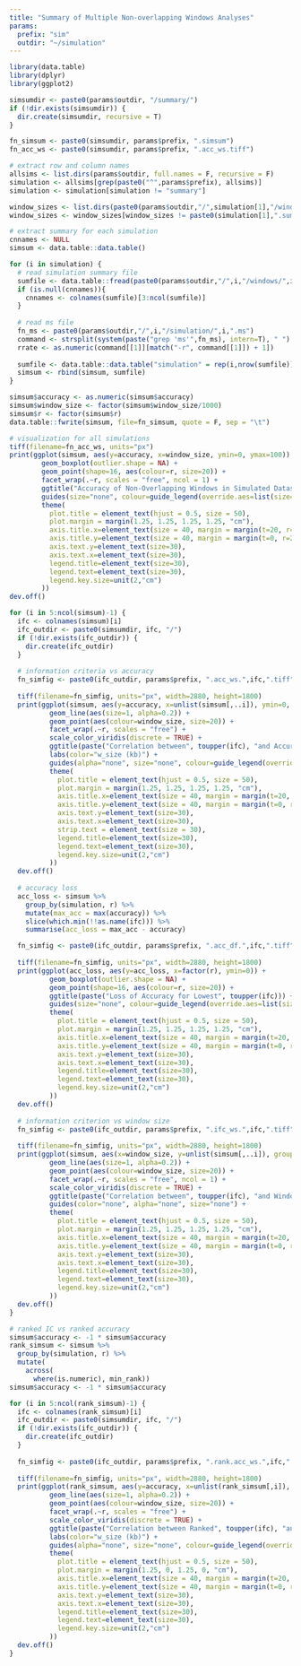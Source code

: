 ```yaml
---
title: "Summary of Multiple Non-overlapping Windows Analyses"
params:
  prefix: "sim"
  outdir: "~/simulation"
---
```


```r
library(data.table)
library(dplyr)
library(ggplot2)

simsumdir <- paste0(params$outdir, "/summary/")
if (!dir.exists(simsumdir)) {
  dir.create(simsumdir, recursive = T)
}
```

```r
fn_simsum <- paste0(simsumdir, params$prefix, ".simsum")
fn_acc_ws <- paste0(simsumdir, params$prefix, ".acc_ws.tiff")

# extract row and column names
allsims <- list.dirs(params$outdir, full.names = F, recursive = F)
simulation <- allsims[grep(paste0("^",params$prefix), allsims)]
simulation <- simulation[simulation != "summary"]

window_sizes <- list.dirs(paste0(params$outdir,"/",simulation[1],"/windows/"), full.names = F, recursive = F)
window_sizes <- window_sizes[window_sizes != paste0(simulation[1],".summary")]

# extract summary for each simulation
cnnames <- NULL
simsum <- data.table::data.table()

for (i in simulation) {
  # read simulation summary file
  sumfile <- data.table::fread(paste0(params$outdir,"/",i,"/windows/",i,".sum"))
  if (is.null(cnnames)){
    cnnames <- colnames(sumfile)[3:ncol(sumfile)]
  }
  
  # read ms file
  fn_ms <- paste0(params$outdir,"/",i,"/simulation/",i,".ms")
  command <- strsplit(system(paste("grep 'ms'",fn_ms), intern=T), " ")
  rrate <- as.numeric(command[[1]][match("-r", command[[1]]) + 1])
  
  sumfile <- data.table::data.table("simulation" = rep(i,nrow(sumfile)), sumfile, "r" = rep(rrate,nrow(sumfile)))
  simsum <- rbind(simsum, sumfile)
}

simsum$accuracy <- as.numeric(simsum$accuracy)
simsum$window_size <- factor(simsum$window_size/1000)
simsum$r <- factor(simsum$r)
data.table::fwrite(simsum, file=fn_simsum, quote = F, sep = "\t")

# visualization for all simulations
tiff(filename=fn_acc_ws, units="px")
print(ggplot(simsum, aes(y=accuracy, x=window_size, ymin=0, ymax=100)) + 
        geom_boxplot(outlier.shape = NA) +
        geom_point(shape=16, aes(colour=r, size=20)) +
        facet_wrap(.~r, scales = "free", ncol = 1) +
        ggtitle("Accuracy of Non-Overlapping Windows in Simulated Dataset") + xlab("Window size (kb)") + ylab("Accuracy (%)") +
        guides(size="none", colour=guide_legend(override.aes=list(size=8))) +
        theme(
          plot.title = element_text(hjust = 0.5, size = 50),
          plot.margin = margin(1.25, 1.25, 1.25, 1.25, "cm"),
          axis.title.x=element_text(size = 40, margin = margin(t=20, r=0, b=0, l=0)),
          axis.title.y=element_text(size = 40, margin = margin(t=0, r=20, b=0, l=0)),
          axis.text.y=element_text(size=30),
          axis.text.x=element_text(size=30),
          legend.title=element_text(size=30),
          legend.text=element_text(size=30),
          legend.key.size=unit(2,"cm")
        ))
dev.off()

for (i in 5:ncol(simsum)-1) {
  ifc <- colnames(simsum)[i]
  ifc_outdir <- paste0(simsumdir, ifc, "/")
  if (!dir.exists(ifc_outdir)) {
    dir.create(ifc_outdir)
  }
  
  # information criteria vs accuracy
  fn_simfig <- paste0(ifc_outdir, params$prefix, ".acc_ws.",ifc,".tiff")
  
  tiff(filename=fn_simfig, units="px", width=2880, height=1800)
  print(ggplot(simsum, aes(y=accuracy, x=unlist(simsum[,..i]), ymin=0, ymax=100, group=simulation)) +
          geom_line(aes(size=1, alpha=0.2)) +
          geom_point(aes(colour=window_size, size=20)) +
          facet_wrap(.~r, scales = "free") +
          scale_color_viridis(discrete = TRUE) +
          ggtitle(paste("Correlation between", toupper(ifc), "and Accuracy")) + xlab(toupper(ifc)) + ylab("Accuracy (%)") +
          labs(color="w_size (kb)") +
          guides(alpha="none", size="none", colour=guide_legend(override.aes=list(size=8))) +
          theme(
            plot.title = element_text(hjust = 0.5, size = 50),
            plot.margin = margin(1.25, 1.25, 1.25, 1.25, "cm"),
            axis.title.x=element_text(size = 40, margin = margin(t=20, r=0, b=0, l=0)),
            axis.title.y=element_text(size = 40, margin = margin(t=0, r=20, b=0, l=0)),
            axis.text.y=element_text(size=30),
            axis.text.x=element_text(size=30),
            strip.text = element_text(size = 30),
            legend.title=element_text(size=30),
            legend.text=element_text(size=30),
            legend.key.size=unit(2,"cm")
          ))
  dev.off()
  
  # accuracy loss
  acc_loss <- simsum %>% 
    group_by(simulation, r) %>% 
    mutate(max_acc = max(accuracy)) %>%
    slice(which.min(!!as.name(ifc))) %>% 
    summarise(acc_loss = max_acc - accuracy)

  fn_simfig <- paste0(ifc_outdir, params$prefix, ".acc_df.",ifc,".tiff")
  
  tiff(filename=fn_simfig, units="px", width=2880, height=1800)
  print(ggplot(acc_loss, aes(y=acc_loss, x=factor(r), ymin=0)) + 
          geom_boxplot(outlier.shape = NA) +
          geom_point(shape=16, aes(colour=r, size=20)) +
          ggtitle(paste("Loss of Accuracy for Lowest", toupper(ifc))) + xlab(toupper(ifc)) + ylab("Loss of Accuracy (%)") +
          guides(size="none", colour=guide_legend(override.aes=list(size=8))) +
          theme(
            plot.title = element_text(hjust = 0.5, size = 50),
            plot.margin = margin(1.25, 1.25, 1.25, 1.25, "cm"),
            axis.title.x=element_text(size = 40, margin = margin(t=20, r=0, b=0, l=0)),
            axis.title.y=element_text(size = 40, margin = margin(t=0, r=20, b=0, l=0)),
            axis.text.y=element_text(size=30),
            axis.text.x=element_text(size=30),
            legend.title=element_text(size=30),
            legend.text=element_text(size=30),
            legend.key.size=unit(2,"cm")
          ))
  dev.off()
  
  # information criterion vs window size
  fn_simfig <- paste0(ifc_outdir, params$prefix, ".ifc_ws.",ifc,".tiff")
  
  tiff(filename=fn_simfig, units="px", width=2880, height=1800)
  print(ggplot(simsum, aes(x=window_size, y=unlist(simsum[,..i]), group=simulation)) +
          geom_line(aes(size=1, alpha=0.2)) +
          geom_point(aes(colour=window_size, size=20)) +
          facet_wrap(.~r, scales = "free", ncol = 1) +
          scale_color_viridis(discrete = TRUE) +
          ggtitle(paste("Correlation between", toupper(ifc), "and Window Size")) + ylab(toupper(ifc)) + xlab("Window Size (kb)") +
          guides(color="none", alpha="none", size="none") +
          theme(
            plot.title = element_text(hjust = 0.5, size = 50),
            plot.margin = margin(1.25, 1.25, 1.25, 1.25, "cm"),
            axis.title.x=element_text(size = 40, margin = margin(t=20, r=0, b=0, l=0)),
            axis.title.y=element_text(size = 40, margin = margin(t=0, r=20, b=0, l=0)),
            axis.text.y=element_text(size=30),
            axis.text.x=element_text(size=30),
            legend.title=element_text(size=30),
            legend.text=element_text(size=30),
            legend.key.size=unit(2,"cm")
          ))
  dev.off()
}

# ranked IC vs ranked accuracy
simsum$accuracy <- -1 * simsum$accuracy
rank_simsum <- simsum %>%
  group_by(simulation, r) %>%
  mutate(
    across(
      where(is.numeric), min_rank))
simsum$accuracy <- -1 * simsum$accuracy

for (i in 5:ncol(rank_simsum)-1) {
  ifc <- colnames(rank_simsum)[i]
  ifc_outdir <- paste0(simsumdir, ifc, "/")
  if (!dir.exists(ifc_outdir)) {
    dir.create(ifc_outdir)
  }
  
  fn_simfig <- paste0(ifc_outdir, params$prefix, ".rank.acc_ws.",ifc,".tiff")
  
  tiff(filename=fn_simfig, units="px", width=2880, height=1800)
  print(ggplot(rank_simsum, aes(y=accuracy, x=unlist(rank_simsum[,i]), ymin=0, group=simulation)) +
          geom_line(aes(size=1, alpha=0.2)) +
          geom_point(aes(colour=window_size, size=20)) +
          facet_wrap(.~r, scales = "free") +
          scale_color_viridis(discrete = TRUE) +
          ggtitle(paste("Correlation between Ranked", toupper(ifc), "and Ranked Accuracy")) + xlab(paste("Ranked",toupper(ifc))) + ylab("Ranked Accuracy") +
          labs(color="w_size (kb)") +
          guides(alpha="none", size="none", colour=guide_legend(override.aes=list(size=8))) +
          theme(
            plot.title = element_text(hjust = 0.5, size = 50),
            plot.margin = margin(1.25, 0, 1.25, 0, "cm"),
            axis.title.x=element_text(size = 40, margin = margin(t=20, r=0, b=0, l=0)),
            axis.title.y=element_text(size = 40, margin = margin(t=0, r=20, b=0, l=0)),
            axis.text.y=element_text(size=30),
            axis.text.x=element_text(size=30),
            legend.title=element_text(size=30),
            legend.text=element_text(size=30),
            legend.key.size=unit(2,"cm")
          ))
  dev.off()
}
```
